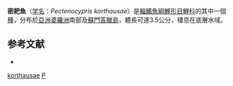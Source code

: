 {{Speciesbox
| taxon = Pectenocypris korthausae
| status = NE
| status_system = IUCN3.1
| binomial_authority = [[Kottelat|Kottelat]], 1982
| synonyms =  
}}
'''密耙魚'''（[[学名|学名]]：''Pectenocypris korthausae''）是[[輻鰭魚綱|輻鰭魚綱]][[鯉形目|鯉形目]][[鯉科|鯉科]]的其中一個[[種|種]]，分布於[[亞洲|亞洲]][[婆羅洲|婆羅洲]]南部及[[蘇門答臘島|蘇門答臘島]]，體長可達3.5公分，棲息在底層水域。

==参考文献==
*{{FishBase_species|genus=Pectenocypris|species=korthausae|year=2011|month=12}}
{{Taxonbar}}
[[Category:密耙魚屬|korthausae]]
[[Category:1982年描述的魚類|P]]